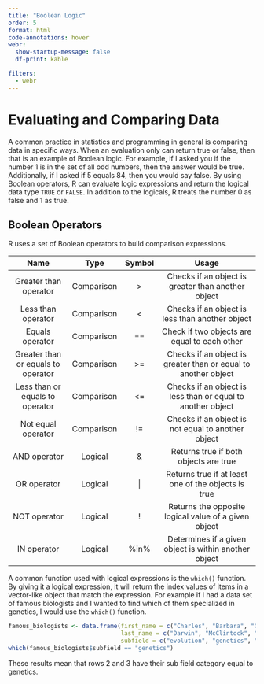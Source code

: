 ```yaml
---
title: "Boolean Logic"
order: 5
format: html
code-annotations: hover
webr:
  show-startup-message: false
  df-print: kable

filters:
  - webr
---
```


# Evaluating and Comparing Data

A common practice in statistics and programming in general is comparing data in specific ways. When an evaluation only can return true or false, then that is an example of Boolean logic. For example, if I asked you if the number 1 is in the set of all odd numbers, then the answer would be true. Additionally, if I asked if 5 equals 84, then you would say false. By using Boolean operators, R can evaluate logic expressions and return the logical data type `TRUE` or `FALSE`. In addition to the logicals, R treats the number 0 as false and 1 as true.

## Boolean Operators

R uses a set of Boolean operators to build comparison expressions.

|                Name                |    Type    | Symbol |                             Usage                              |
|:----------------------------------:|:----------:|:------:|:--------------------------------------------------------------:|
|       Greater than operator        | Comparison |   \>   |       Checks if an object is greater than another object       |
|         Less than operator         | Comparison |   \<   |        Checks if an object is less than another object         |
|          Equals operator           | Comparison |   ==   |          Check if two objects are equal to each other          |
| Greater than or equals to operator | Comparison |  \>=   | Checks if an object is greater than or equal to another object |
|  Less than or equals to operator   | Comparison |  \<=   |  Checks if an object is less than or equal to another object   |
|         Not equal operator         | Comparison |   !=   |       Checks if an object is not equal to another object       |
|            AND operator            |  Logical   |   &    |             Returns true if both objects are true              |
|            OR operator             |  Logical   |   \|   |      Returns true if at least one of the objects is true       |
|            NOT operator            |  Logical   |   !    |      Returns the opposite logical value of a given object      |
|            IN operator             |  Logical   |  %in%  |     Determines if a given object is within another object      |

A common function used with logical expressions is the `which()` function. By giving it a logical expression, it will return the index values of items in a vector-like object that match the expression. For example if I had a data set of famous biologists and I wanted to find which of them specialized in genetics, I would use the `which()` function.

```r
famous_biologists <- data.frame(first_name = c("Charles", "Barbara", "Gregor"),
                                last_name = c("Darwin", "McClintock", "Mendel"),
                                subfield = c("evolution", "genetics", "genetics"))
which(famous_biologists$subfield == "genetics")
```

These results mean that rows 2 and 3 have their sub field category equal to genetics.
